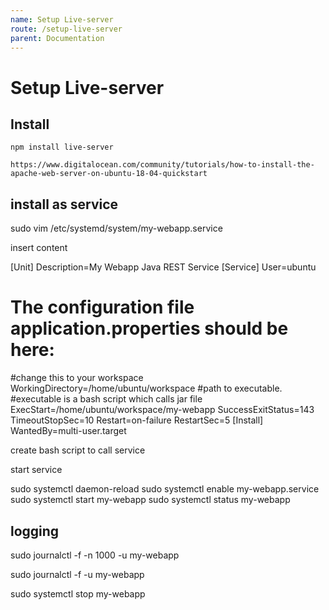 ```yaml
---
name: Setup Live-server
route: /setup-live-server
parent: Documentation
---
```


# Setup Live-server

## Install

    npm install live-server

    https://www.digitalocean.com/community/tutorials/how-to-install-the-apache-web-server-on-ubuntu-18-04-quickstart

## install as service


sudo vim /etc/systemd/system/my-webapp.service

insert content 

[Unit]
Description=My Webapp Java REST Service
[Service]
User=ubuntu
# The configuration file application.properties should be here:
#change this to your workspace
WorkingDirectory=/home/ubuntu/workspace
#path to executable. 
#executable is a bash script which calls jar file
ExecStart=/home/ubuntu/workspace/my-webapp
SuccessExitStatus=143
TimeoutStopSec=10
Restart=on-failure
RestartSec=5
[Install]
WantedBy=multi-user.target

create bash script to call service

start service 

sudo systemctl daemon-reload
sudo systemctl enable my-webapp.service
sudo systemctl start my-webapp
sudo systemctl status my-webapp

## logging

sudo journalctl -f -n 1000 -u my-webapp

sudo journalctl -f -u my-webapp

sudo systemctl stop my-webapp